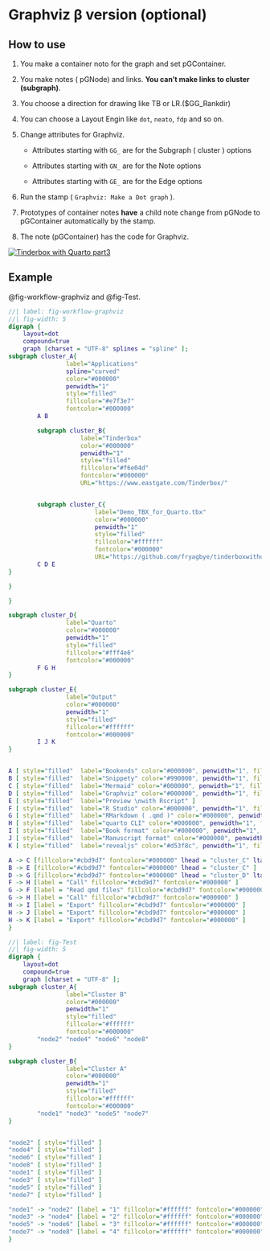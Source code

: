 

# Graphviz β version (optional) {#sec-graphviz-optional }







## How to use {#sec-how-to-use-graphviz }



1. You make a container noto for the graph and set pGContainer.



2. You make notes ( pGNode) and links. **You can't make links to cluster (subgraph)**.



3. You choose a direction for drawing like TB or LR.($GG_Rankdir)



4. You can choose a Layout Engin like `dot`,  `neato`, `fdp` and so on.



4. Change attributes for Graphviz.



    * Attributes starting with `GG_` are for the Subgraph ( cluster ) options



    * Attributes starting with `GN_` are for the Note options



    * Attributes starting with `GE_` are for the Edge options



4. Run the stamp ( `Graphviz: Make a Dot graph` ).



5. Prototypes of container notes **have** a child note change from pGNode to pGContainer automatically by the stamp.



6. The note (pGContainer) has the code for Graphviz.


[![Tinderbox with Quarto part3](screenshots/youtube_opening_part3.png)](https://youtu.be/fayHy-Ikr5I)








## Example {#sec-graphviz-example }

 @fig-workflow-graphviz and @fig-Test.


```dot
//| label: fig-workflow-graphviz
//| fig-width: 5
digraph {
    layout=dot
    compound=true
    graph [charset = "UTF-8" splines = "spline" ];
subgraph cluster_A{
                label="Applications"
                spline="curved"
                color="#000000"
                penwidth="1"
                style="filled"
                fillcolor="#e7f3e7"
                fontcolor="#000000"
        A B 

        subgraph cluster_B{
                    label="Tinderbox"
                    color="#000000"
                    penwidth="1"
                    style="filled"
                    fillcolor="#f6e04d"
                    fontcolor="#000000"
                    URL="https://www.eastgate.com/Tinderbox/"


        subgraph cluster_C{
                        label="Demo_TBX_for_Quarto.tbx"
                        color="#000000"
                        penwidth="1"
                        style="filled"
                        fillcolor="#ffffff"
                        fontcolor="#000000"
                        URL="https://github.com/fryagbye/tinderboxwithquarto"
        C D E 
}

}

}

subgraph cluster_D{
                label="Quarto"
                color="#000000"
                penwidth="1"
                style="filled"
                fillcolor="#fff4e6"
                fontcolor="#000000"
        F G H 
}

subgraph cluster_E{
                label="Output"
                color="#000000"
                penwidth="1"
                style="filled"
                fillcolor="#ffffff"
                fontcolor="#000000"
        I J K 
}


A [ style="filled"  label="Bookends" color="#000000", penwidth="1", fillcolor="#fcbd63", fontcolor="#000000", URL="https://www.sonnysoftware.com/bookends-for-mac"]
B [ style="filled"  label="Snippety" color="#990000", penwidth="1", fillcolor="#5c9dfe", fontcolor="#000000", URL="https://snippety.app/"]
C [ style="filled"  label="Mermaid" color="#000000", penwidth="1", fillcolor="#c735e9", fontcolor="#ffffff", URL="https://mermaid.js.org/"]
D [ style="filled"  label="Graphviz" color="#000000", penwidth="1", fillcolor="#30638d", fontcolor="#ffffff", URL="https://graphviz.org/"]
E [ style="filled"  label="Preview \nwith Rscript" ]
F [ style="filled"  label="R Studio" color="#000000", penwidth="1", fillcolor="#80a9d7", fontcolor="#000000", URL="https://posit.co/products/open-source/rstudio/"]
G [ style="filled"  label="RMarkdown ( .qmd )" color="#000000", penwidth="1", fillcolor="#74bbff", fontcolor="#000000"]
H [ style="filled"  label="quarto CLI" color="#000000", penwidth="1", fillcolor="#74bbff", fontcolor="#000000", URL="https://quarto.org/"]
I [ style="filled"  label="Book format" color="#000000", penwidth="1", fillcolor="#93dd93", fontcolor="#000000"]
J [ style="filled"  label="Manuscript format" color="#000000", penwidth="1", fillcolor="#93dd93", fontcolor="#000000"]
K [ style="filled"  label="revealjs" color="#d53f8c", penwidth="1", fillcolor="#f2e142", fontcolor="#000000"]

A -> C [fillcolor="#cbd9d7" fontcolor="#000000" lhead = "cluster_C" ltail = "cluster_A" ]
B -> E [fillcolor="#cbd9d7" fontcolor="#000000" lhead = "cluster_C" ]
D -> G [fillcolor="#cbd9d7" fontcolor="#000000" lhead = "cluster_D" ltail = "cluster_C" ]
F -> H [label = "Call" fillcolor="#cbd9d7" fontcolor="#000000" ]
G -> F [label = "Read qmd files" fillcolor="#cbd9d7" fontcolor="#000000" ]
G -> H [label = "Call" fillcolor="#cbd9d7" fontcolor="#000000" ]
H -> I [label = "Export" fillcolor="#cbd9d7" fontcolor="#000000" ]
H -> J [label = "Export" fillcolor="#cbd9d7" fontcolor="#000000" ]
H -> K [label = "Export" fillcolor="#cbd9d7" fontcolor="#000000" ]
}
```




```dot
//| label: fig-Test
//| fig-width: 5
digraph {
    layout=dot
    compound=true
    graph [charset = "UTF-8" ];
subgraph cluster_A{
                label="Cluster B"
                color="#000000"
                penwidth="1"
                style="filled"
                fillcolor="#ffffff"
                fontcolor="#000000"
        "node2" "node4" "node6" "node8" 
}

subgraph cluster_B{
                label="Cluster A"
                color="#000000"
                penwidth="1"
                style="filled"
                fillcolor="#ffffff"
                fontcolor="#000000"
        "node1" "node3" "node5" "node7" 
}


"node2" [ style="filled" ]
"node4" [ style="filled" ]
"node6" [ style="filled" ]
"node8" [ style="filled" ]
"node1" [ style="filled" ]
"node3" [ style="filled" ]
"node5" [ style="filled" ]
"node7" [ style="filled" ]

"node1" -> "node2" [label = "1" fillcolor="#ffffff" fontcolor="#000000" ]
"node3" -> "node4" [label = "2" fillcolor="#ffffff" fontcolor="#000000" ltail = "cluster_B" ]
"node5" -> "node6" [label = "3" fillcolor="#ffffff" fontcolor="#000000" lhead = "cluster_A" ]
"node7" -> "node8" [label = "4" fillcolor="#ffffff" fontcolor="#000000" lhead = "cluster_A" ltail = "cluster_B" ]
}
```








